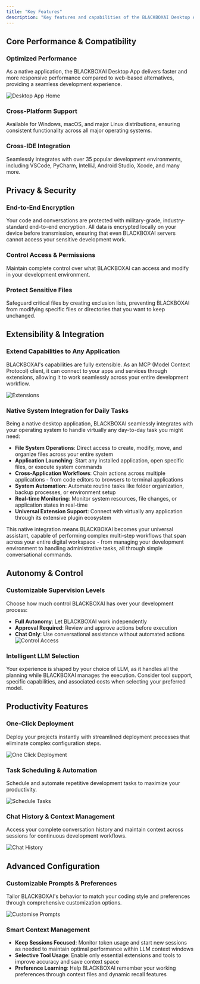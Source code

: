 ```yaml
---
title: "Key Features"
description: "Key features and capabilities of the BLACKBOXAI Desktop App"
---
```


## Core Performance & Compatibility

### Optimized Performance
As a native application, the BLACKBOXAI Desktop App delivers faster and more responsive performance compared to web-based alternatives, providing a seamless development experience.

![Desktop App Home](/images/desktop-app/desktop_app-Home.png)

### Cross-Platform Support
Available for Windows, macOS, and major Linux distributions, ensuring consistent functionality across all major operating systems.

### Cross-IDE Integration
Seamlessly integrates with over 35 popular development environments, including VSCode, PyCharm, IntelliJ, Android Studio, Xcode, and many more.

## Privacy & Security

### End-to-End Encryption
Your code and conversations are protected with military-grade, industry-standard end-to-end encryption. All data is encrypted locally on your device before transmission, ensuring that even BLACKBOXAI servers cannot access your sensitive development work. 



### Control Access & Permissions
Maintain complete control over what BLACKBOXAI can access and modify in your development environment.


### Protect Sensitive Files
Safeguard critical files by creating exclusion lists, preventing BLACKBOXAI from modifying specific files or directories that you want to keep unchanged.

## Extensibility & Integration

### Extend Capabilities to Any Application
BLACKBOXAI's capabilities are fully extensible. As an MCP (Model Context Protocol) client, it can connect to your apps and services through extensions, allowing it to work seamlessly across your entire development workflow.

![Extensions](/images/desktop-app/desktop_app-extensions.png)

### Native System Integration for Daily Tasks
Being a native desktop application, BLACKBOXAI seamlessly integrates with your operating system to handle virtually any day-to-day task you might need:

- **File System Operations**: Direct access to create, modify, move, and organize files across your entire system
- **Application Launching**: Start any installed application, open specific files, or execute system commands
- **Cross-Application Workflows**: Chain actions across multiple applications - from code editors to browsers to terminal applications
- **System Automation**: Automate routine tasks like folder organization, backup processes, or environment setup
- **Real-time Monitoring**: Monitor system resources, file changes, or application states in real-time
- **Universal Extension Support**: Connect with virtually any application through its extensive plugin ecosystem


This native integration means BLACKBOXAI becomes your universal assistant, capable of performing complex multi-step workflows that span across your entire digital workspace - from managing your development environment to handling administrative tasks, all through simple conversational commands.

## Autonomy & Control

### Customizable Supervision Levels
Choose how much control BLACKBOXAI has over your development process:
- **Full Autonomy**: Let BLACKBOXAI work independently
- **Approval Required**: Review and approve actions before execution
- **Chat Only**: Use conversational assistance without automated actions
![Control Access](/images/desktop-app/desktop_app-control-access.png)



### Intelligent LLM Selection
Your experience is shaped by your choice of LLM, as it handles all the planning while BLACKBOXAI manages the execution. Consider tool support, specific capabilities, and associated costs when selecting your preferred model.

## Productivity Features

### One-Click Deployment
Deploy your projects instantly with streamlined deployment processes that eliminate complex configuration steps.

![One Click Deployment](/images/desktop-app/desktop_app-one-click-deployment.png)

### Task Scheduling & Automation
Schedule and automate repetitive development tasks to maximize your productivity.

![Schedule Tasks](/images/desktop-app/desktop_app-schedule-tasks.png)

### Chat History & Context Management
Access your complete conversation history and maintain context across sessions for continuous development workflows.

![Chat History](/images/desktop-app/desktop_app-chat-history.png)

## Advanced Configuration

### Customizable Prompts & Preferences
Tailor BLACKBOXAI's behavior to match your coding style and preferences through comprehensive customization options.

![Customise Prompts](/images/desktop-app/desktop_app-customise-and-configure-prompts.png)

### Smart Context Management
- **Keep Sessions Focused**: Monitor token usage and start new sessions as needed to maintain optimal performance within LLM context windows
- **Selective Tool Usage**: Enable only essential extensions and tools to improve accuracy and save context space
- **Preference Learning**: Help BLACKBOXAI remember your working preferences through context files and dynamic recall features

